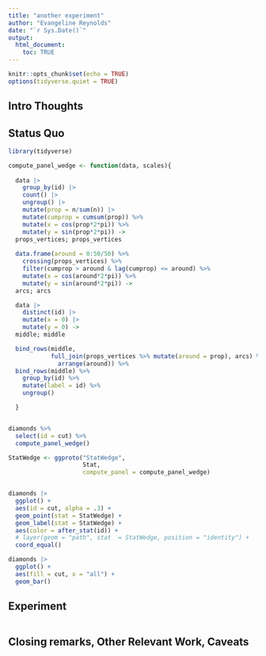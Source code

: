 ```yaml
---
title: "another experiment"
author: "Evangeline Reynolds"
date: "`r Sys.Date()`"
output: 
  html_document:
    toc: TRUE
---
```


```r
knitr::opts_chunk$set(echo = TRUE)
options(tidyverse.quiet = TRUE)
```




## Intro Thoughts


## Status Quo

```r
library(tidyverse)

compute_panel_wedge <- function(data, scales){
  
  data |>
    group_by(id) |>
    count() |>
    ungroup() |>
    mutate(prop = n/sum(n)) |>
    mutate(cumprop = cumsum(prop)) %>% 
    mutate(x = cos(prop*2*pi)) %>% 
    mutate(y = sin(prop*2*pi)) ->
  props_vertices; props_vertices
  
  data.frame(around = 0:50/50) %>%
    crossing(props_vertices) %>%
    filter(cumprop > around & lag(cumprop) <= around) %>%
    mutate(x = cos(around*2*pi)) %>%
    mutate(y = sin(around*2*pi)) ->
  arcs; arcs

  data |>
    distinct(id) |>
    mutate(x = 0) |>
    mutate(y = 0) ->
  middle; middle

  bind_rows(middle,
            full_join(props_vertices %>% mutate(around = prop), arcs) %>%
              arrange(around)) %>%
  bind_rows(middle) %>% 
    group_by(id) %>% 
    mutate(label = id) %>% 
    ungroup()

  }


diamonds %>% 
  select(id = cut) %>% 
  compute_panel_wedge()

StatWedge <- ggproto("StatWedge",
                     Stat,
                     compute_panel = compute_panel_wedge)


diamonds |>
  ggplot() + 
  aes(id = cut, alpha = .3) + 
  geom_point(stat = StatWedge) + 
  geom_label(stat = StatWedge) + 
  aes(color = after_stat(id)) +
  # layer(geom = "path", stat  = StatWedge, position = "identity") +
  coord_equal()

diamonds |> 
  ggplot() + 
  aes(fill = cut, x = "all") + 
  geom_bar()


```

## Experiment

```r

```



## Closing remarks, Other Relevant Work, Caveats
